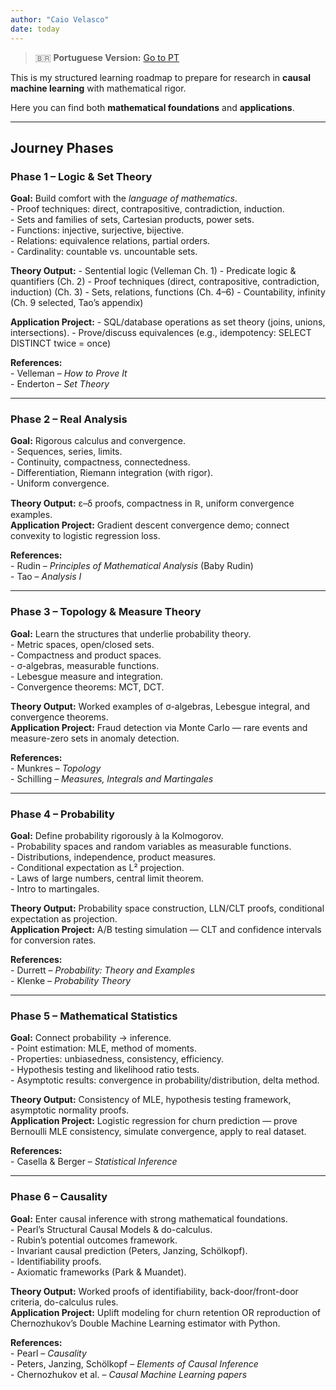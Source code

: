 ```yaml
---
author: "Caio Velasco"
date: today
---
```


> 🇧🇷 **Portuguese Version:** [Go to PT](../pt/index.html)

This is my structured learning roadmap to prepare for research in **causal machine learning** with mathematical rigor.

Here you can find both **mathematical foundations** and **applications**.

---

## Journey Phases

### Phase 1 – Logic & Set Theory
**Goal:** Build comfort with the *language of mathematics*.  
- Proof techniques: direct, contrapositive, contradiction, induction.  
- Sets and families of sets, Cartesian products, power sets.  
- Functions: injective, surjective, bijective.  
- Relations: equivalence relations, partial orders.  
- Cardinality: countable vs. uncountable sets.  

**Theory Output:**
- Sentential logic (Velleman Ch. 1)
- Predicate logic & quantifiers (Ch. 2)
- Proof techniques (direct, contrapositive, contradiction, induction) (Ch. 3)
- Sets, relations, functions (Ch. 4–6)
- Countability, infinity (Ch. 9 selected, Tao’s appendix)  

**Application Project:** 
- SQL/database operations as set theory (joins, unions, intersections).
- Prove/discuss equivalences (e.g., idempotency: SELECT DISTINCT twice = once)

**References:**  
- Velleman – *How to Prove It*  
- Enderton – *Set Theory*  

---

### Phase 2 – Real Analysis
**Goal:** Rigorous calculus and convergence.  
- Sequences, series, limits.  
- Continuity, compactness, connectedness.  
- Differentiation, Riemann integration (with rigor).  
- Uniform convergence.  

**Theory Output:** ε–δ proofs, compactness in ℝ, uniform convergence examples.  
**Application Project:** Gradient descent convergence demo; connect convexity to logistic regression loss.  

**References:**  
- Rudin – *Principles of Mathematical Analysis* (Baby Rudin)  
- Tao – *Analysis I*  

---

### Phase 3 – Topology & Measure Theory
**Goal:** Learn the structures that underlie probability theory.  
- Metric spaces, open/closed sets.  
- Compactness and product spaces.  
- σ-algebras, measurable functions.  
- Lebesgue measure and integration.  
- Convergence theorems: MCT, DCT.  

**Theory Output:** Worked examples of σ-algebras, Lebesgue integral, and convergence theorems.  
**Application Project:** Fraud detection via Monte Carlo — rare events and measure-zero sets in anomaly detection.  

**References:**  
- Munkres – *Topology*  
- Schilling – *Measures, Integrals and Martingales*  

---

### Phase 4 – Probability
**Goal:** Define probability rigorously à la Kolmogorov.  
- Probability spaces and random variables as measurable functions.  
- Distributions, independence, product measures.  
- Conditional expectation as L² projection.  
- Laws of large numbers, central limit theorem.  
- Intro to martingales.  

**Theory Output:** Probability space construction, LLN/CLT proofs, conditional expectation as projection.  
**Application Project:** A/B testing simulation — CLT and confidence intervals for conversion rates.  

**References:**  
- Durrett – *Probability: Theory and Examples*  
- Klenke – *Probability Theory*  

---

### Phase 5 – Mathematical Statistics
**Goal:** Connect probability → inference.  
- Point estimation: MLE, method of moments.  
- Properties: unbiasedness, consistency, efficiency.  
- Hypothesis testing and likelihood ratio tests.  
- Asymptotic results: convergence in probability/distribution, delta method.  

**Theory Output:** Consistency of MLE, hypothesis testing framework, asymptotic normality proofs.  
**Application Project:** Logistic regression for churn prediction — prove Bernoulli MLE consistency, simulate convergence, apply to real dataset.  

**References:**  
- Casella & Berger – *Statistical Inference*  

---

### Phase 6 – Causality
**Goal:** Enter causal inference with strong mathematical foundations.  
- Pearl’s Structural Causal Models & do-calculus.  
- Rubin’s potential outcomes framework.  
- Invariant causal prediction (Peters, Janzing, Schölkopf).  
- Identifiability proofs.  
- Axiomatic frameworks (Park & Muandet).  

**Theory Output:** Worked proofs of identifiability, back-door/front-door criteria, do-calculus rules.  
**Application Project:** Uplift modeling for churn retention OR reproduction of Chernozhukov’s Double Machine Learning estimator with Python.  

**References:**  
- Pearl – *Causality*  
- Peters, Janzing, Schölkopf – *Elements of Causal Inference*  
- Chernozhukov et al. – *Causal Machine Learning papers*  

